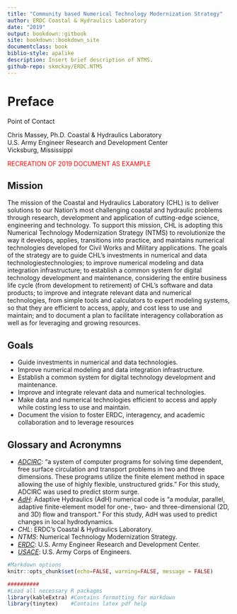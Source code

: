 --- 
title: "Community based Numerical Technology Modernization Strategy"
author: ERDC Coastal & Hydraulics Laboratory
date: "2019"
output: bookdown::gitbook
site: bookdown::bookdown_site
documentclass: book
biblio-style: apalike
description: Insert brief description of NTMS.
github-repo: skmckay/ERDC.NTMS
---

# Preface {-}

Point of Contact

Chris Massey, Ph.D.
Coastal & Hydraulics Laboratory  
U.S. Army Engineer Research and Development Center  
Vicksburg, Mississippi

<span style="color: red;">RECREATION OF 2019 DOCUMENT AS EXAMPLE</span>

## Mission {-}

The mission of the Coastal and Hydraulics Laboratory (CHL) is to deliver solutions to our Nation’s most challenging coastal and hydraulic problems through research, development and application of cutting-edge science, engineering and technology. To support this mission, CHL is adopting this Numerical Technology Modernization Strategy (NTMS) to revolutionize the way it develops, applies, transitions into practice, and maintains numerical technologies developed for Civil Works and Military applications. The goals of the strategy are to guide CHL’s investments in numerical and data technologiestechnologies; to improve numerical modeling and data integration infrastructure; to establish a common system for digital technology development and maintenance, considering the entire business life cycle (from development to retirement) of CHL’s software and data products; to improve and integrate relevant data and numerical technologies, from simple tools and calculators to expert modeling systems, so that they are efficient to access, apply, and cost less to use and maintain; and to document a plan to facilitate interagency collaboration as well as for leveraging and growing resources.


## Goals {-}

- Guide investments in numerical and data technologies.  
- Improve numerical modeling and data integration infrastructure.  
- Establish a common system for digital technology development and maintenance.  
- Improve and integrate relevant data and numerical technologies.  
- Make data and numerical technologies efficient to access and apply while costing less to use and maintain.  
- Document the vision to foster ERDC, interagency, and academic collaboration and to leverage resources


## Glossary and Acronymns {-}

- _[ADCIRC](https://adcirc.org/)_: "a system of computer programs for solving time dependent, free surface circulation and transport problems in two and three dimensions. These programs utilize the finite element method in space allowing the use of highly flexible, unstructured grids." For this study, ADCIRC was used to predict storm surge.
- _[AdH](https://www.erdc.usace.army.mil/Media/Fact-Sheets/Fact-Sheet-Article-View/Article/476708/ada/)_: Adaptive Hydraulics (AdH) numerical code is "a modular, parallel, adaptive finite-element model for one-, two- and three-dimensional (2D, and 3D) flow and transport." For this study, AdH was used to predict changes in local hydrodynamics.
- _CHL_: ERDC's Coastal & Hydraulics Laboratory.
- _NTMS_: Numerical Technology Modernization Strategy.
- _[ERDC](https://www.erdc.usace.army.mil/)_: U.S. Army Engineer Research and Development Center.  
- _[USACE](https://www.usace.army.mil/)_: U.S. Army Corps of Engineers.  



```{r, echo=FALSE, include=FALSE}
#Markdown options
knitr::opts_chunk$set(echo=FALSE, warning=FALSE, message = FALSE) 

##########
#Load all necessary R packages
library(kableExtra) #Contains formatting for markdown
library(tinytex)    #Contains latex pdf help
```

